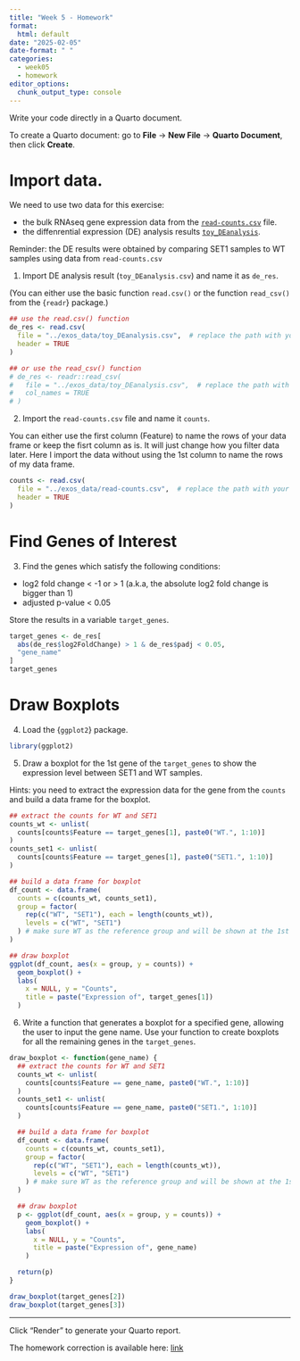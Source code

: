 ```yaml
---
title: "Week 5 - Homework"
format: 
  html: default
date: "2025-02-05"
date-format: " "
categories: 
  - week05
  - homework
editor_options: 
  chunk_output_type: console
---
```


Write your code directly in a Quarto document.

To create a Quarto document: go to **File** -> **New File** -> **Quarto Document**, then click **Create**.

# Import data.

We need to use two data for this exercise:

- the bulk RNAseq gene expression data from the [`read-counts.csv`](https://raw.githubusercontent.com/InforBio/IOC/refs/heads/main/ioc_r/exos_data/read-counts.csv) file.
- the diffenrential expression (DE) analysis results [`toy_DEanalysis`](https://raw.githubusercontent.com/InforBio/IOC/refs/heads/main/ioc_r/exos_data/toy_DEanalysis.csv).

Reminder: the DE results were obtained by comparing SET1 samples to WT samples using data from `read-counts.csv`

1. Import DE analysis result (`toy_DEanalysis.csv`) and name it as `de_res`.

(You can either use the basic function `read.csv()` or the function `read_csv()` from the {`readr`} package.)

```r
## use the read.csv() function
de_res <- read.csv(
  file = "../exos_data/toy_DEanalysis.csv",  # replace the path with your own
  header = TRUE
)

## or use the read_csv() function
# de_res <- readr::read_csv(
#   file = "../exos_data/toy_DEanalysis.csv",  # replace the path with your own
#   col_names = TRUE
# )

```

2. Import the `read-counts.csv` file and name it `counts`.

You can either use the first column (Feature) to name the rows of your data frame or keep the fisrt column as is.
It will just change how you filter data later.
Here I import the data without using the 1st column to name the rows of my data frame.

```r
counts <- read.csv(
  file = "../exos_data/read-counts.csv",  # replace the path with your own
  header = TRUE
)
```

# Find Genes of Interest

3. Find the genes which satisfy the following conditions:

- log2 fold change < -1 or > 1 (a.k.a, the absolute log2 fold change is bigger than 1)
- adjusted p-value < 0.05

Store the results in a variable `target_genes`.

```r
target_genes <- de_res[
  abs(de_res$log2FoldChange) > 1 & de_res$padj < 0.05,
  "gene_name"
]
target_genes
```

# Draw Boxplots

4. Load the {`ggplot2`} package.

```r
library(ggplot2)
```

5. Draw a boxplot for the 1st gene of the `target_genes` to show the expression level between SET1 and WT samples.

Hints: you need to extract the expression data for the gene from the `counts` and build a data frame for the boxplot.

```r
## extract the counts for WT and SET1
counts_wt <- unlist(
  counts[counts$Feature == target_genes[1], paste0("WT.", 1:10)]
)
counts_set1 <- unlist(
  counts[counts$Feature == target_genes[1], paste0("SET1.", 1:10)]
)

## build a data frame for boxplot
df_count <- data.frame(
  counts = c(counts_wt, counts_set1),
  group = factor(
    rep(c("WT", "SET1"), each = length(counts_wt)),
    levels = c("WT", "SET1")
  ) # make sure WT as the reference group and will be shown at the 1st position in the figure
)

## draw boxplot
ggplot(df_count, aes(x = group, y = counts)) +
  geom_boxplot() +
  labs(
    x = NULL, y = "Counts",
    title = paste("Expression of", target_genes[1])
  ) 

```

6. Write a function that generates a boxplot for a specified gene,
allowing the user to input the gene name.
Use your function to create boxplots for all the remaining genes in the `target_genes`.

```r
draw_boxplot <- function(gene_name) {
  ## extract the counts for WT and SET1
  counts_wt <- unlist(
    counts[counts$Feature == gene_name, paste0("WT.", 1:10)]
  )
  counts_set1 <- unlist(
    counts[counts$Feature == gene_name, paste0("SET1.", 1:10)]
  )

  ## build a data frame for boxplot
  df_count <- data.frame(
    counts = c(counts_wt, counts_set1),
    group = factor(
      rep(c("WT", "SET1"), each = length(counts_wt)),
      levels = c("WT", "SET1")
    ) # make sure WT as the reference group and will be shown at the 1st position in the figure
  )

  ## draw boxplot
  p <- ggplot(df_count, aes(x = group, y = counts)) +
    geom_boxplot() +
    labs(
      x = NULL, y = "Counts",
      title = paste("Expression of", gene_name)
    ) 

  return(p)
}

draw_boxplot(target_genes[2])
draw_boxplot(target_genes[3])
```

---

Click "Render" to generate your Quarto report.

The homework correction is available here:
[link](https://raw.githubusercontent.com/InforBio/IOC/refs/heads/main/ioc_r/week05/.r_w05_work_corr.qmd)
